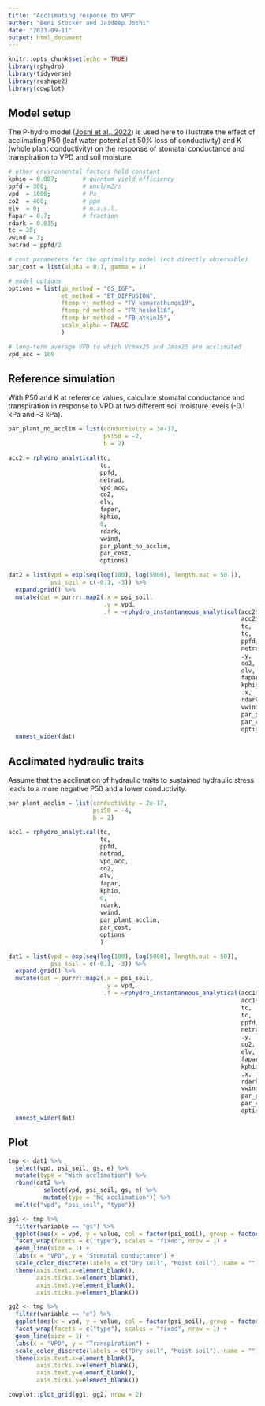 ```yaml
---
title: "Acclimating response to VPD"
author: "Beni Stocker and Jaideep Joshi"
date: "2023-09-11"
output: html_document
---
```


```r
knitr::opts_chunk$set(echo = TRUE)
library(rphydro)
library(tidyverse)
library(reshape2)
library(cowplot)
```

## Model setup

The P-hydro model ([Joshi et al., 2022](https://www.nature.com/articles/s41477-022-01244-5)) is used here to illustrate the effect of acclimating P50 (leaf water potential at 50% loss of conductivity) and K (whole plant conductivity) on the response of stomatal conductance and transpiration to VPD and soil moisture.

```r
# other environmental factors held constant
kphio = 0.087;       # quantum yield efficiency
ppfd = 300;          # umol/m2/s
vpd  = 1000;         # Pa
co2  = 400;          # ppm
elv  = 0;            # m.a.s.l.
fapar = 0.7;         # fraction
rdark = 0.015;
tc = 25;
vwind = 3;
netrad = ppfd/2

# cost parameters for the optimality model (not directly observable)
par_cost = list(alpha = 0.1, gamma = 1)

# model options
options = list(gs_method = "GS_IGF", 
               et_method = "ET_DIFFUSION",
               ftemp_vj_method = "FV_kumarathunge19",
               ftemp_rd_method = "FR_heskel16",
               ftemp_br_method = "FB_atkin15",
               scale_alpha = FALSE
               )

# long-term average VPD to which Vcmax25 and Jmax25 are acclimated
vpd_acc = 100
```

## Reference simulation

With P50 and K at reference values, calculate stomatal conductance and transpiration in response to VPD at two different soil moisture levels (-0.1 kPa and -3 kPa).

```r
par_plant_no_acclim = list(conductivity = 3e-17, 
                           psi50 = -2, 
                           b = 2)

acc2 = rphydro_analytical(tc, 
                          tc, 
                          ppfd, 
                          netrad, 
                          vpd_acc, 
                          co2, 
                          elv, 
                          fapar, 
                          kphio, 
                          0, 
                          rdark, 
                          vwind, 
                          par_plant_no_acclim, 
                          par_cost, 
                          options)

dat2 = list(vpd = exp(seq(log(100), log(5000), length.out = 50 )),
            psi_soil = c(-0.1, -3)) %>%
  expand.grid() %>% 
  mutate(dat = purrr::map2(.x = psi_soil, 
                           .y = vpd, 
                           .f = ~rphydro_instantaneous_analytical(acc2$vcmax25, 
                                                                  acc2$jmax25, 
                                                                  tc, 
                                                                  tc, 
                                                                  ppfd, 
                                                                  netrad, 
                                                                  .y, 
                                                                  co2, 
                                                                  elv, 
                                                                  fapar, 
                                                                  kphio, 
                                                                  .x, 
                                                                  rdark, 
                                                                  vwind, 
                                                                  par_plant_no_acclim, 
                                                                  par_cost, 
                                                                  options))) %>% 
  unnest_wider(dat)
```


## Acclimated hydraulic traits

Assume that the acclimation of hydraulic traits to sustained hydraulic stress leads to a more negative P50 and a lower conductivity. 

```r
par_plant_acclim = list(conductivity = 2e-17, 
                        psi50 = -4, 
                        b = 2)

acc1 = rphydro_analytical(tc, 
                          tc, 
                          ppfd, 
                          netrad, 
                          vpd_acc, 
                          co2, 
                          elv, 
                          fapar, 
                          kphio, 
                          0, 
                          rdark, 
                          vwind, 
                          par_plant_acclim, 
                          par_cost, 
                          options
                          )

dat1 = list(vpd = exp(seq(log(100), log(5000), length.out = 50)),
            psi_soil = c(-0.1, -3)) %>%
  expand.grid() %>% 
  mutate(dat = purrr::map2(.x = psi_soil, 
                           .y = vpd, 
                           .f = ~rphydro_instantaneous_analytical(acc1$vcmax25, 
                                                                  acc1$jmax25, 
                                                                  tc, 
                                                                  tc, 
                                                                  ppfd, 
                                                                  netrad, 
                                                                  .y, 
                                                                  co2, 
                                                                  elv, 
                                                                  fapar, 
                                                                  kphio, 
                                                                  .x, 
                                                                  rdark, 
                                                                  vwind, 
                                                                  par_plant_acclim, 
                                                                  par_cost, 
                                                                  options))) %>% 
  unnest_wider(dat)
```

## Plot

```r
tmp <- dat1 %>% 
  select(vpd, psi_soil, gs, e) %>% 
  mutate(type = "With acclimation") %>% 
  rbind(dat2 %>% 
          select(vpd, psi_soil, gs, e) %>% 
          mutate(type = "No acclimation")) %>% 
  melt(c("vpd", "psi_soil", "type"))

gg1 <- tmp %>%
  filter(variable == "gs") %>% 
  ggplot(aes(x = vpd, y = value, col = factor(psi_soil), group = factor(psi_soil))) + 
  facet_wrap(facets = c("type"), scales = "fixed", nrow = 1) +
  geom_line(size = 1) +
  labs(x = "VPD", y = "Stomatal conductance") +
  scale_color_discrete(labels = c("Dry soil", "Moist soil"), name = "") +
  theme(axis.text.x=element_blank(),
        axis.ticks.x=element_blank(),
        axis.text.y=element_blank(),
        axis.ticks.y=element_blank())

gg2 <- tmp %>%
  filter(variable == "e") %>% 
  ggplot(aes(x = vpd, y = value, col = factor(psi_soil), group = factor(psi_soil))) + 
  facet_wrap(facets = c("type"), scales = "fixed", nrow = 1) +
  geom_line(size = 1) +
  labs(x = "VPD", y = "Transpiration") +
  scale_color_discrete(labels = c("Dry soil", "Moist soil"), name = "") +
  theme(axis.text.x=element_blank(),
        axis.ticks.x=element_blank(),
        axis.text.y=element_blank(),
        axis.ticks.y=element_blank())

cowplot::plot_grid(gg1, gg2, nrow = 2)
```
